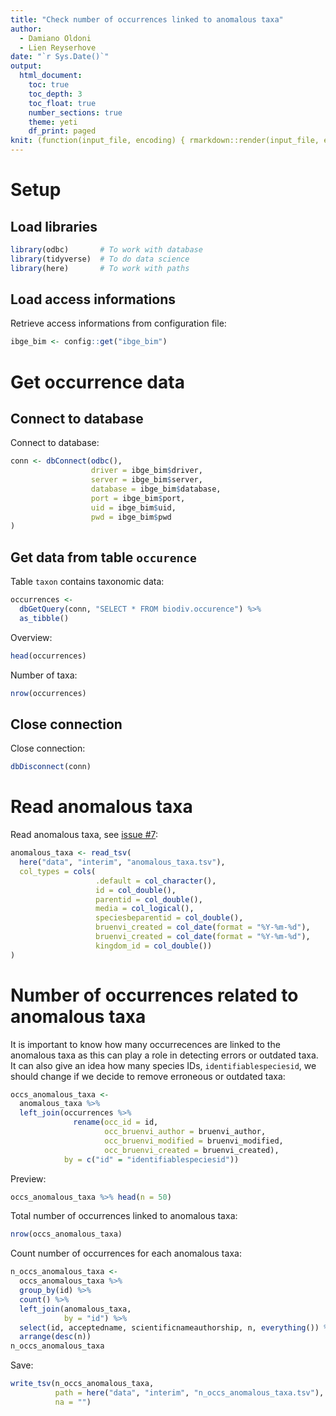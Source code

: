 ```yaml
---
title: "Check number of occurrences linked to anomalous taxa"
author:
  - Damiano Oldoni
  - Lien Reyserhove
date: "`r Sys.Date()`"
output:
  html_document:
    toc: true
    toc_depth: 3
    toc_float: true
    number_sections: true
    theme: yeti
    df_print: paged
knit: (function(input_file, encoding) { rmarkdown::render(input_file, encoding = encoding, output_file = paste0("../docs/",sub(".Rmd", ".html", basename(input_file))))})
---
```


# Setup

## Load libraries

```r
library(odbc)       # To work with database
library(tidyverse)  # To do data science
library(here)       # To work with paths
```

## Load access informations

Retrieve access informations from configuration file:

```r
ibge_bim <- config::get("ibge_bim")
```

# Get occurrence data

## Connect to database

Connect to database:

```r
conn <- dbConnect(odbc(), 
                  driver = ibge_bim$driver,
                  server = ibge_bim$server,
                  database = ibge_bim$database,
                  port = ibge_bim$port,
                  uid = ibge_bim$uid,
                  pwd = ibge_bim$pwd
)
```

## Get data from table `occurence`

Table `taxon` contains taxonomic data:

```r
occurrences <- 
  dbGetQuery(conn, "SELECT * FROM biodiv.occurence") %>%
  as_tibble()
```

Overview:

```r
head(occurrences)
```

Number of taxa:

```r
nrow(occurrences)
```

## Close connection

Close connection:

```r
dbDisconnect(conn)
```

# Read anomalous taxa

Read anomalous taxa, see [issue #7](https://github.com/inbo/ibge-bim-species/issues/7):

```r
anomalous_taxa <- read_tsv(
  here("data", "interim", "anomalous_taxa.tsv"),
  col_types = cols(
                   .default = col_character(),
                   id = col_double(),
                   parentid = col_double(),
                   media = col_logical(),
                   speciesbeparentid = col_double(),
                   bruenvi_created = col_date(format = "%Y-%m-%d"),
                   bruenvi_created = col_date(format = "%Y-%m-%d"),
                   kingdom_id = col_double())
)
```

# Number of occurrences related to anomalous taxa

It is important to know how many occurrecences are linked to the anomalous taxa as this can play a role in detecting errors or outdated taxa. It can also give an idea how many species IDs, `identifiablespeciesid`, we should change if we decide to remove erroneous or outdated taxa:

```r
occs_anomalous_taxa <- 
  anomalous_taxa %>%
  left_join(occurrences %>%
              rename(occ_id = id,
                     occ_bruenvi_author = bruenvi_author,
                     occ_bruenvi_modified = bruenvi_modified,
                     occ_bruenvi_created = bruenvi_created),
            by = c("id" = "identifiablespeciesid"))
```

Preview:

```r
occs_anomalous_taxa %>% head(n = 50)
```


Total number of occurrences linked to anomalous taxa:

```r
nrow(occs_anomalous_taxa)
```

Count number of occurrences for each anomalous taxa:

```r
n_occs_anomalous_taxa <-
  occs_anomalous_taxa %>%
  group_by(id) %>%
  count() %>%
  left_join(anomalous_taxa, 
            by = "id") %>%
  select(id, acceptedname, scientificnameauthorship, n, everything()) %>%
  arrange(desc(n))
n_occs_anomalous_taxa
```

Save:

```r
write_tsv(n_occs_anomalous_taxa,
          path = here("data", "interim", "n_occs_anomalous_taxa.tsv"),
          na = "")
```
